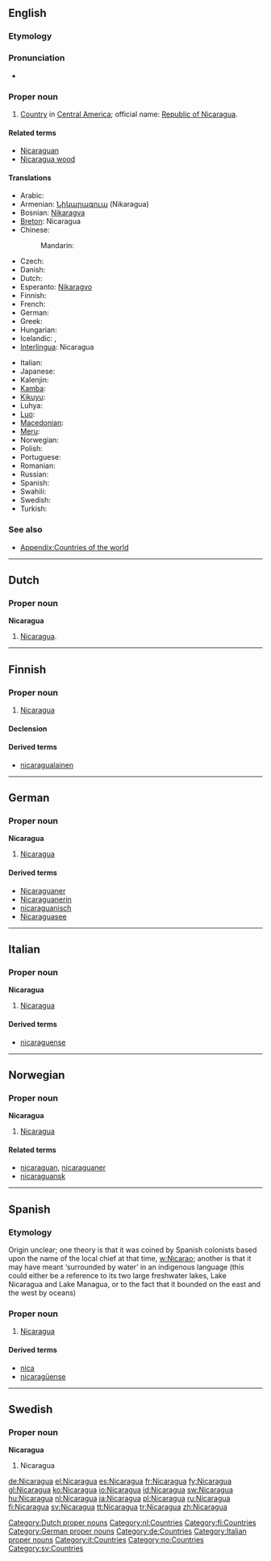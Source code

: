 {{wikipedia}}
==English==

===Etymology===
{{etyl|es}}

===Pronunciation===
* {{a|US}} {{IPA|/nɪkəˈɹaɡwə/}}

{{rfp|British pronunciation}}

===Proper noun===
{{en-proper noun}}

# [[country|Country]] in [[Central America]]; official name: [[Republic of Nicaragua]].

====Related terms====
* [[Nicaraguan]]
* [[Nicaragua wood]]

====Translations====
{{trans-top|A country in Central America}}
* Arabic: {{t|ar|نيكاراجوا|f|tr=Nikaraagwa|sc=Arab}}
* Armenian: [[Նիկարագուա]] (Nikaragua)
* Bosnian: [[Nikaragva]] {{f}}
* [[Breton]]: Nicaragua
* Chinese:
*: Mandarin: {{t-|cmn|尼加拉瓜|tr=Níjiālāguā|sc=Hani|xs=Mandarin}}
* Czech: {{t-|cs|Nikaragua|f}}
* Danish: {{t-|da|Nicaragua}}
* Dutch: {{t+|nl|Nicaragua}}
* Esperanto: [[Nikaragvo]]
* Finnish: {{t+|fi|Nicaragua}}
* French: {{t+|fr|Nicaragua}}
* German: {{t+|de|Nicaragua|n}}
* Greek: {{t+|el|Νικαράγουα|f|tr=Nikarágoua|sc=Grek}}
* Hungarian: {{t+|hu|Nicaragua}}
* Icelandic: {{t|is|Níkaragva}},  {{t|is|Nikaragúa}}
* [[Interlingua]]: Nicaragua
{{trans-mid}}
* Italian: {{t-|it|Nicaragua}}
* Japanese: {{t-|ja|ニカラグア|tr=Nikaragua|sc=Jpan}}
* Kalenjin: {{tø|kln|Nikaragwa}}
* [[Kamba]]: {{tø|kam|Nikaragwa}}
* [[Kikuyu]]: {{tø|ki|Nikaragwa}}
* Luhya: {{tø|luy|Nikaragwa}}
* [[Luo]]: {{tø|luo|Nikaragwa}}
* [[Macedonian]]: {{t|mk|Никарагва|f|tr=Nikarágva|sc=Cyrl|xs=Macedonian}}
* [[Meru]]: {{tø|mer|Nikaragwa}}
* Norwegian: {{t-|no|Nicaragua}}
* Polish: {{t+|pl|Nikaragua}}
* Portuguese: {{t+|pt|Nicarágua}}
* Romanian: {{t-|ro|Nicaragua|f}}
* Russian: {{qualifier|indeclinable}} {{t|ru|Никарагуа|f|tr=Nikarágua|sc=Cyrl}}
* Spanish: {{t+|es|Nicaragua}}
* Swahili: {{t|sw|Nikaragwa}}
* Swedish: {{t+|sv|Nicaragua}}
* Turkish: {{t+|tr|Nikaragua}}
{{trans-bottom}}

===See also===
* [[Appendix:Countries of the world]]

----

==Dutch==

===Proper noun===
'''Nicaragua''' {{n}}

# [[#English|Nicaragua]].

[[Category:Dutch proper nouns]]
[[Category:nl:Countries]]

----

==Finnish==
{{wikipedia|lang=fi}}

===Proper noun===
{{infl|fi|proper noun}}

# [[#English|Nicaragua]]

====Declension====
{{fi-decl-kulkija|Nicaragu|np=1}}

====Derived terms====
* [[nicaragualainen]]

[[Category:fi:Countries]]

----

==German==
{{wikipedia|lang=de}}

===Proper noun===
'''Nicaragua''' {{n}}

# [[#English|Nicaragua]]

====Derived terms====
* [[Nicaraguaner]]
* [[Nicaraguanerin]]
* [[nicaraguanisch]]
* [[Nicaraguasee]]

[[Category:German proper nouns]]
[[Category:de:Countries]]

----

==Italian==
{{wikipedia|lang=it}}

===Proper noun===
'''Nicaragua''' {{m}}

# [[#English|Nicaragua]]

====Derived terms====
* [[nicaraguense]]

[[Category:Italian proper nouns]]
[[Category:it:Countries]]

----

==Norwegian==

===Proper noun===
'''Nicaragua'''

# [[#English|Nicaragua]]

====Related terms====
* [[nicaraguan]], [[nicaraguaner]]
* [[nicaraguansk]]

[[Category:no:Countries]]

----

==Spanish==

===Etymology===
Origin unclear; one theory is that it was coined by Spanish colonists based upon the name of the local chief at that time, [[w:Nicarao]]; another is that it may have meant ‘surrounded by water’ in an indigenous language (this could either be a reference to its two large freshwater lakes, Lake Nicaragua and Lake Managua, or to the fact that it bounded on the east and the west by oceans)

===Proper noun===
{{es-proper noun}}

# [[Nicaragua#English|Nicaragua]]

====Derived terms====
* [[nica]]
* [[nicaragüense]]

----

==Swedish==

===Proper noun===
'''Nicaragua'''

# Nicaragua

[[Category:sv:Countries]]

[[de:Nicaragua]]
[[el:Nicaragua]]
[[es:Nicaragua]]
[[fr:Nicaragua]]
[[fy:Nicaragua]]
[[gl:Nicaragua]]
[[ko:Nicaragua]]
[[io:Nicaragua]]
[[id:Nicaragua]]
[[sw:Nicaragua]]
[[hu:Nicaragua]]
[[nl:Nicaragua]]
[[ja:Nicaragua]]
[[pl:Nicaragua]]
[[ru:Nicaragua]]
[[fi:Nicaragua]]
[[sv:Nicaragua]]
[[tt:Nicaragua]]
[[tr:Nicaragua]]
[[zh:Nicaragua]]